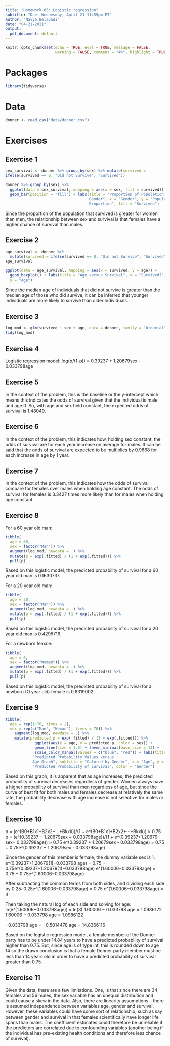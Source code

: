 ```yaml
---
title: "Homework 05: Logistic regression"
subtitle: "Due: Wednesday, April 21 11:59pm ET"
author: "Navya Belavadi"
date: "04-21-2021"
output:
  pdf_document: default
---
```


```r
knitr::opts_chunk$set(echo = TRUE, eval = TRUE, message = FALSE, 
                      warning = FALSE, comment = "#>", highlight = TRUE)
```

# Packages

```r
library(tidyverse)
```

# Data

```r
donner <- read_csv("data/donner.csv")
```

# Exercises

## Exercise 1
```r
sex_survival <- donner %>% group_by(sex) %>% mutate(survived = 
ifelse(survived == 0, "Did not Survive", "Survived"))
```

```r
donner %>% group_by(sex) %>%
  ggplot(data = sex_survival, mapping = aes(x = sex, fill = survived)) + 
  geom_bar(position = "fill") + labs(title = "Proportion of Population versus 
                                     Gender", x = "Gender", y = "Population 
                                     Proportion", fill = "Survived")
```

Since the proportion of the population that survived is greater for women 
than men, the relationship between sex and survival is that females have a 
higher chance of survival than males. 

## Exercise 2
```r
age_survival <- donner %>%
  mutate(survived = ifelse(survived == 0, "Did not Survive", "Survived"))
age_survival

ggplot(data = age_survival, mapping = aes(x = survived, y = age)) + 
  geom_boxplot() + labs(title = "Age versus Survival", x = "Survived?", 
  y = "Age")
```
Since the median age of individuals that did not survive is greater than the 
median age of those who did survive, it can be inferred that younger individuals
are more likely to survive than older individuals. 

## Exercise 3
```r
log_mod <- glm(survived ~ sex + age, data = donner, family = "binomial")
tidy(log_mod)
```

## Exercise 4
Logistic regression model: 
log(p/(1-p)) = 0.39237 + 1.20679sex - 0.033798age

## Exercise 5
In the context of the problem, this is the baseline or the y-intercept which 
means this indicates the odds of survival given that the individual is male and 
age 0. So, with age and sex held constant, the expected odds of survival is 
1.48049. 

## Exercise 6
In the context of the problem, this indicates how, holding sex constant, the 
odds of survival are for each year increase on average for males. It can be 
said that the odds of survival are expected to be multiplies by 0.9668 for 
each increase in age by 1 year. 

## Exercise 7
In the context of the problem, this indicates how the odds of survival compare 
for females over males when holding age constant. The odds of survival for 
females is 3.3427 times more likely than for males when holding age constant. 

## Exercise 8
For a 60 year old man:
```r
tibble(
  age = 60,
  sex = factor("Man")) %>%
  augment(log_mod, newdata = .) %>%
  mutate(p = exp(.fitted) / (1 + exp(.fitted))) %>%
  pull(p)
```
Based on this logistic model, the predicted probability of survival for a 60 
year old man is 0.1630737.

For a 20 year old man:
```r
tibble(
  age = 20,
  sex = factor("Man")) %>%
  augment(log_mod, newdata = .) %>%
  mutate(p = exp(.fitted) / (1 + exp(.fitted))) %>%
  pull(p)
```
Based on this logistic model, the predicted probability of survival for a 20 
year old man is 0.4295716.

For a newborn female:
```r
tibble(
  age = 0,
  sex = factor("Woman")) %>%
  augment(log_mod, newdata = .) %>%
  mutate(p = exp(.fitted) / (1 + exp(.fitted))) %>%
  pull(p)
```
Based on this logistic model, the predicted probability of survival for a 
newborn (O year old) female is 0.8319002.


## Exercise 9
```r
tibble(
  age = rep(1:70, times = 2),
  sex = rep(c("Man", "Woman"), times = 70)) %>%
    augment(log_mod, newdata = .) %>%
    mutate(predicted_p = exp(.fitted) / (1 + exp(.fitted))) %>%
             ggplot(aes(x = age, y = predicted_p, color = sex)) + 
             geom_line(size = 1.5) + theme_minimal(base_size = 14) + 
             scale_color_manual(values = c("blue", "red")) + labs(title = 
            "Predicted Probability Values versus 
            Age Graph", subtitle = "Colored by Gender", x = "Age", y = 
            "Predicted Probability of Survival", color = "Gender")

```
Based on this graph, it is apparent that as age increases, the predicted 
probability of survival decreases regardless of gender. Women always have a 
higher probability of 
survival than men regardless of age, but since the curve of best fit for both 
males and females decrease at relatively the same rate, the probability decrease
with age increase is not selective for males or females. 

## Exercise 10
p = (e^(B0+B1x1+B2x2+...+Bkxk))/(1 + e^(B0+B1x1+B2x2+···+Bkxk)) > 0.75
p = (e^(0.39237 + 1.20679sex − 0.033798age))/(1 + e^(0.39237+1.20679 sex− 
0.033798age)) > 0.75
e^(0.39237 + 1.20679sex - 0.033798age) = 0.75 + 0.75e^(0.39237 + 1.20679sex - 
0.033798age)

Since the gender of this member is female, the dummy variable sex is 1. 
e^(0.39237+1.20679(1)−0.033798 age) = 0.75 + 
0.75e^(0.39237+1.20679(1)−0.033798age)
e^(1.60006−0.033798age) = 0.75 + 0.75e^(1.60006−0.033798age)

After subtracting the common terms from both sides, and dividing each side by 
0.25:
0.25e^(1.60006−0.033798age) = 0.75
e^(1.60006−0.033798age) = 3

Then taking the natural log of each side and solving for age:
ln(e^(1.60006−0.033798age)) = ln(3) 
1.60006 − 0.033798 age = 1.0986122 
1.60006 − 0.033798 age = 1.0986122 

−0.033798 age = −0.5014478 
age = 14.8366116 

Based on the logistic regression model, a female member of the Donner party has 
to be under 14.84 years to have a predicted probability of survival higher than 
0.75. But, since age is of type int, this is rounded down to age 14 so the drawn
conclusion is that a female Donner party member must be less than 14 years old 
in order to have a predicted probability of survival greater than 0.75. 

## Exercise 11
Given the data, there are a few limitations. One, is that since there are 34 
females and 56 males, the sex variable has an unequal distribution and could 
cause a skew in the data. 
Also, there are linearity assumptions -- there is assumed independence between 
variables age, gender and survival. However, these variables could have some 
sort of relationship, such as say between gender and survival in that females 
scientifically have longer life spans than males. The coefficient estimates 
could therefore be unreliable if the predictors are correlated due to 
confounding variables (another being if the individual has pre-existing health 
conditions and therefore less chance of survival).
